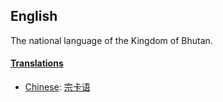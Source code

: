 ==English==
The national language of the Kingdom of Bhutan. 
==== [[Translation]]s ====
*[[Chinese]]: [[宗卡语]]